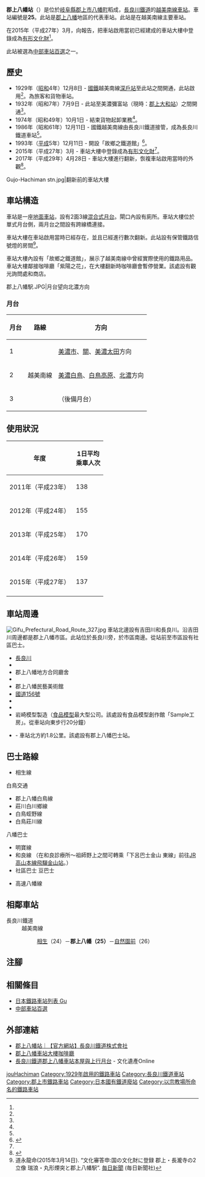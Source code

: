 {{NoteTA
|T=zh-hans:郡上八幡站;zh-hk:郡上八幡站;zh-tw:郡上八幡車站;
|1=zh-hans:郡上八幡站;zh-hk:郡上八幡站;zh-tw:郡上八幡車站;
}}
{{Infobox station
|公司色 = blue
|站名 = 郡上八幡
|圖片 = Gujō-hachiman Station.jpg
|圖片說明 = 翻新後的車站大樓（2017年11月）
|日文原名 = 郡上八幡
|平假名 = ぐじょうはちまん
|羅馬拼音 = Gujō-hachiman
|副站名 = 
|電報略號 = マン
|所在地 = {{JPN}}[[岐阜縣|岐阜縣]][[郡上市|郡上市]]八幡町稻成
|座標 = {{coord|35|44|30.95|N|136|56|50.63|E|type:railwaystation_region:JP-24|display=inline,title}}
|車站構造 = [[地面車站|地面車站]]
|月台配置 = 2面3線
|啟用年月日 = 1929年（昭和4年）12月8日<ref name="sone26">{{Cite book|author={{Translink|ja|曽根悟|曾根悟}}（監修）|title=週刊 歴史でめぐる鉄道全路線 公営鉄道・私鉄|editor=朝日新聞出版分冊百科編集部（編集）|publisher={{Translink|ja|朝日新聞出版}}|series=週刊朝日百科|volume=26号 長良川鉄道・明知鉄道・樽見鉄道・三岐鉄道・伊勢鉄道|date=2011-09-18|page=10-11|language=ja}}</ref>
|廢站年月日 = 
|乘客人數 = 137
|上下車人次 = 
|統計年度 = 2015
|轉車 = 
|全寬備註 = 職員配置車站
|adjacent = {{Adjacent stations|system=長良川鐵道|line=越美南線|left=相生|right=自然園前|note-left=24<br>3.9km|note-mid=25<br>距離[[美濃太田站|美濃太田]]46.9km|note-right=26<br>4.0km}}
}}
'''郡上八幡站'''（{{jpn|j=郡上八幡駅|hg=ぐじょうはちまんえき|rm=Gujō-hachiman eki|f=y}}）是位於[[岐阜縣|岐阜縣]][[郡上市|郡上市]][[八幡町_(岐阜縣)|八幡町]]稻成，[[長良川鐵道|長良川鐵道]]的[[越美南線|越美南線]][[鐵路車站|車站]]。車站編號是'''25'''。此站是[[郡上八幡|郡上八幡]]地區的代表車站。此站是在越美南線主要車站。

在2015年（平成27年）3月，向{{Translink|ja|文化審議会|文化審議會}}報告，把車站啟用當初已經建成的車站大樓中登錄成為[[有形文化財|有形文化財]]<ref name="mainichi-np-2015-3-14" />。

此站被選為[[中部車站百選|中部車站百選]]之一。

== 歷史 == 
* 1929年（[[昭和|昭和]]4年）12月8日 - [[日本國有鐵道|國鐵]]越美南線[[深戶站|深戶站]]至此站之間開通，此站啟用<ref name="sone26"/>。為旅客和貨物車站。
* 1932年（昭和7年）7月9日 - 此站至美濃彌富站（現時：[[郡上大和站|郡上大和站]]）之間開通<ref name="sone26"/>。
* 1974年（昭和49年）10月1日 - 結束貨物起卸業務<ref name="sone26"/>。
* 1986年（昭和61年）12月11日 - 國鐵越美南線由長良川鐵道接管，成為長良川鐵道車站<ref name="sone26"/>。
* 1993年（[[平成|平成]]5年）12月11日 - 開設「故鄉之鐵道館」<ref name="交通1993">{{Cite news |title=郡上八幡駅にふるさと鉄道館 |newspaper={{Translink|ja|交通新聞}} |publisher=交通新聞社 |date=1993-11-13 |page=2 |language=ja}}</ref>。
* 2015年（平成27年）3月 - 車站大樓中登錄成為[[有形文化財|有形文化財]]<ref name="mainichi-np-2015-3-14" />。
* 2017年（平成29年）4月28日 - 車站大樓進行翻新，恢複車站啟用當時的外觀<ref>{{Cite news |title=長良川鉄道 郡上八幡駅を建設当時の姿に復元 |newspaper={{Translink|ja|交通新聞}} |publisher=交通新聞社 |date=2017-05-11 |language=ja}}</ref>。

<gallery widths="200">
Gujo-Hachiman stn.jpg|翻新前的車站大樓
</gallery>

== 車站構造 ==
車站是一座[[地面車站|地面車站]]，設有2面3線[[混合式月台|混合式月台]]。閘口內設有廁所。車站大樓位於單式月台側，兩月台之間設有跨線橋連接。

車站大樓在車站啟用當時已經存在，並且已經進行數次翻新。此站設有保管鐵路信號燈的房間<ref name="mainichi-np-2015-3-14">道永龍命(2015年3月14日). “文化審答申:国の文化財に登録 郡上・長瀧寺の2立像 瑞浪・丸形煙突と郡上八幡駅”. [[毎日新聞|毎日新聞]] (毎日新聞社)</ref>。

車站大樓內設有「故鄉之鐵道館」，展示了越美南線中曾經實際使用的鐵路用品{{R|交通1993}}。車站大樓鄰接咖啡廳「紫陽之花」，在大樓翻新時咖啡廳會暫停營業。該處設有觀光詢問處和商店。

<gallery widths="200">
郡上八幡駅.JPG|月台望向北濃方向
</gallery>

=== 月台 ===
{| rules="rows" class="wikitable"
!月台!!路線!!方向
|-
! 1
|rowspan=3| {{color|blue|■}}越美南線 
| [[美濃市站|美濃市]]、[[關站_(岐阜縣)|關]]、[[美濃太田站|美濃太田]]方向
|-
! 2
| [[美濃白鳥站|美濃白鳥]]、[[白鳥高原站|白鳥高原]]、[[北濃站|北濃]]方向
|-
! 3
| （後備月台）
|}

== 使用狀況 ==
{| class="wikitable"  style="text-align:right;"
|-
!rowspan="1"|年度
!colspan="2"|1日平均<br>乘車人次
|-
|2011年（平成23年） ||138
|-
|2012年（平成24年） ||155
|-
|2013年（平成25年） ||170
|-
|2014年（平成26年） ||159
|-
|2015年（平成27年） ||137
|-
|}

== 車站周邊 ==
[[File:Gifu_Prefectural_Road_Route_327.jpg|thumb]]
車站北邊設有吉田川和長良川。沿吉田川周邊都是郡上八幡市區。此站位於長良川旁，於市區南邊。從站前至市區設有社區巴士。

*[[長良川|長良川]]
*{{Translink|ja|吉田川 (郡上市)|吉田川 (郡上市)|吉田川}}
*郡上八幡地方合同廳舍
*{{Translink|ja|郡上市民病院|郡上市民醫院}}
*郡上八幡民藝美術館
*[[國道156號|國道156號]]
*{{Translink|ja|国道256号|國道256號}}
*{{Translink|ja|岐阜県道327号八幡停車場線|岐阜縣道327號八幡停車場線}}
*岩崎模型製造（[[食品模型|食品模型]]最大型公司。該處設有食品模型創作館「Sample工房」。從車站向東步行20分鐘）
*{{Translink|ja|郡上八幡インターチェンジ|郡上八幡交匯處}} - 車站北方約1.8公里。該處設有郡上八幡巴士站。

== 巴士路線 ==
;{{Translink|ja|郡上市自主運行バス|郡上市自主運行巴士}}
*相生線
;白鳥交通
*郡上八幡白鳥線
*莊川白川鄉線
*白鳥蛭野線
*白鳥莊川線
;八幡巴士
*明寶線
*和良線 （在和良診療所～祖師野上之間可轉乘「下呂巴士金山 東線」前往[[高山本線|JR高山本線]][[飛驒金山站|飛驒金山站]]。）
*社區巴士 豆巴士
;{{Translink|ja|岐阜バス|岐阜巴士}}
*高速八幡線

== 相鄰車站 ==
; 長良川鐵道
: 越美南線
:: [[相生駅_(岐阜縣)|相生]]（24）－'''郡上八幡（25）'''－[[自然園前站|自然園前]]（26）
== 注腳 ==
{{Reflist}}
== 相關條目 ==
{{commonscat|Gujō-hachiman Station}}
* [[日本鐵路車站列表_Gu|日本鐵路車站列表 Gu]]
* [[中部車站百選|中部車站百選]]
== 外部連結 ==
* [http://www.nagatetsu.co.jp/route/gujo_hachiman/ 郡上八幡站｜【官方網站】長良川鐵道株式會社] {{Wayback|url=http://www.nagatetsu.co.jp/route/gujo_hachiman/ |date=20200720010915 }}{{ja icon}}
* [https://ekisya-cafe.com/ 郡上八幡車站大樓咖啡廳] {{Wayback|url=https://ekisya-cafe.com/ |date=20210303135819 }}{{ja icon}}
* [https://bunka.nii.ac.jp/heritages/detail/237451 長良川鐵道郡上八幡車站本屋與上行月台] {{Wayback|url=https://bunka.nii.ac.jp/heritages/detail/237451 |date=20200721145930 }}{{ja icon}} - 文化遺產Online
{{越美南線}}
{{中部車站百選}}
{{DEFAULTSORT:Gujo-Hachiman}}
[[Category:日本鐵路車站_Gu|jouHachiman]]
[[Category:1929年啟用的鐵路車站|Category:1929年啟用的鐵路車站]]
[[Category:長良川鐵道車站|Category:長良川鐵道車站]]
[[Category:郡上市鐵路車站|Category:郡上市鐵路車站]]
[[Category:日本國有鐵道廢站|Category:日本國有鐵道廢站]]
[[Category:以宗教場所命名的鐵路車站|Category:以宗教場所命名的鐵路車站]]